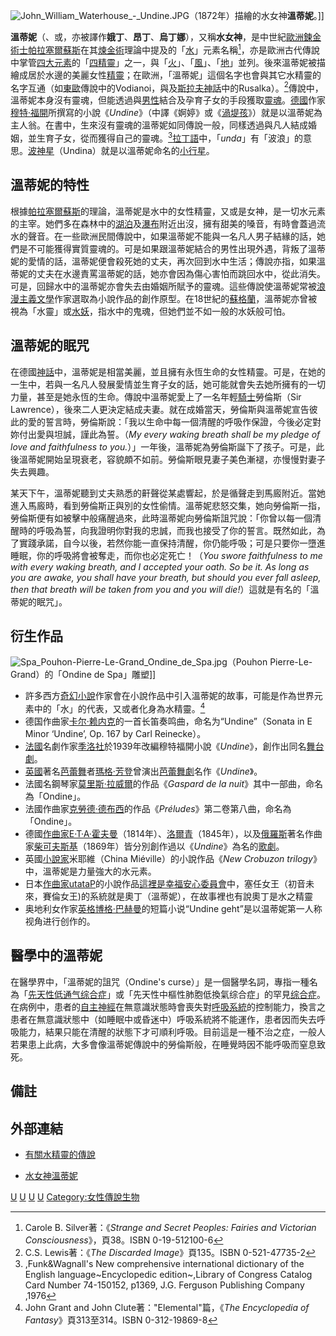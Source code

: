 [[File:John_William_Waterhouse_-_Undine.JPG|thumb]]（1872年）描繪的水女神'''溫蒂妮'''。]]

'''溫蒂妮'''（{{Lang|de|Undine}}、{{Lang|fr|Ondine}}或{{Lang|it|Undina}}，亦被譯作'''娥丁'''、'''昂丁'''、'''烏丁娜'''），又稱'''水女神'''，是中世紀[[歐洲|歐洲]][[鍊金術士|鍊金術士]][[帕拉塞爾蘇斯|帕拉塞爾蘇斯]]在其[[煉金術|煉金術]]理論中提及的「[[水|水]]」元素名稱<ref>Carole B. Silver著：《''Strange and Secret Peoples: Fairies and Victorian Consciousness''》，頁38。ISBN 0-19-512100-6</ref>，亦是歐洲古代傳說中掌管[[四元素說|四大元素]]的「[[元素精靈|四精靈]]」之一，與「[[沙拉曼達|火]]」、「[[西爾芙|風]]」、「[[地精|地]]」並列。後來溫蒂妮被描繪成居於水邊的美麗女性[[精靈|精靈]]；在歐洲，「溫蒂妮」這個名字也會與其它水精靈的名字互通（如[[東歐|東歐]]傳說中的Vodianoi，與及[[斯拉夫神話|斯拉夫神話]]中的Rusalka）。<ref>C.S. Lewis著：《''The Discarded Image''》頁135。ISBN 0-521-47735-2</ref>傳說中，溫蒂妮本身沒有靈魂，但能透過與[[男性|男性]]結合及孕育子女的手段獲取[[靈魂|靈魂]]。[[德國|德國]]作家[[穆特·福開|穆特·福開]]所撰寫的小說《''Undine''》（中譯《婀婷》或《[[渦堤孩|渦堤孩]]》）就是以溫蒂妮為主人翁。在書中，生來沒有靈魂的溫蒂妮如同傳說一般，同樣透過與凡人結成婚姻，並生育子女，從而獲得自己的靈魂。<ref>,Funk&Wagnall's New comprehensive international dictionary of the English language~Encyclopedic edition~,Library of Congress Catalog Card Number 74-150152, p1369, J.G. Ferguson Publishing Company ,1976</ref>[[拉丁語|拉丁語]]中，「''unda''」有「波浪」的意思。[[波神星|波神星]]（Undina）就是以溫蒂妮命名的[[小行星|小行星]]。

==溫蒂妮的特性==
根據[[帕拉塞爾蘇斯|帕拉塞爾蘇斯]]的理論，溫蒂妮是水中的女性精靈，又或是女神，是一切水元素的主宰。她們多在森林中的[[湖泊|湖泊]]及[[瀑布|瀑布]]附近出沒，擁有甜美的嗓音，有時會蓋過流水的聲音。在一些歐洲民間傳說中，如果溫蒂妮不能與一名凡人男子結緣的話，她們是不可能獲得實質靈魂的。可是如果跟溫蒂妮結合的男性出現外遇，背叛了溫蒂妮的愛情的話，溫蒂妮便會殺死她的丈夫，再次回到水中生活；傳說亦指，如果溫蒂妮的丈夫在水邊責罵溫蒂妮的話，她亦會因為傷心害怕而跳回水中，從此消失。可是，回歸水中的溫蒂妮亦會失去由婚姻所賦予的靈魂。這些傳說使溫蒂妮常被[[浪漫主義文學|浪漫主義文學]]作家選取為小說作品的創作原型。在18世紀的[[蘇格蘭|蘇格蘭]]，溫蒂妮亦曾被視為「水靈」或[[水妖|水妖]]，指水中的鬼魂，但她們並不如一般的水妖般可怕。

==溫蒂妮的眠咒==
在德國[[神話|神話]]中，溫蒂妮是相當美麗，並且擁有永恆生命的女性精靈。可是，在她的一生中，若與一名凡人發展愛情並生育子女的話，她可能就會失去她所擁有的一切力量，甚至是她永恆的生命。傳說中溫蒂妮愛上了一名年輕[[騎士|騎士]]勞倫斯（Sir Lawrence），後來二人更決定結成夫妻。就在成婚當天，勞倫斯與溫蒂妮宣告彼此的愛的誓言時，勞倫斯說：「我以生命中每一個清醒的呼吸作保證，今後必定對妳付出愛與坦誠，謹此為誓。（''My every waking breath shall be my pledge of love and faithfulness to you.''）」一年後，溫蒂妮為勞倫斯誕下了孩子。可是，此後溫蒂妮開始呈現衰老，容貌頗不如前。勞倫斯眼見妻子美色漸褪，亦慢慢對妻子失去興趣。

某天下午，溫蒂妮聽到丈夫熟悉的鼾聲從某處響起，於是循聲走到馬廄附近。當她進入馬廄時，看到勞倫斯正與別的女性偷情。溫蒂妮悲怒交集，她向勞倫斯一指，勞倫斯便有如被擊中般痛醒過來，此時溫蒂妮向勞倫斯詛咒說：「你曾以每一個清醒時的呼吸為誓，向我證明你對我的忠誠，而我也接受了你的誓言。既然如此，為了實踐承諾，自今以後，若然你能一直保持清醒，你仍能呼吸；可是只要你一墮進睡眠，你的呼吸將會被奪走，而你也必定死亡！（''You swore faithfulness to me with every waking breath, and I accepted your oath. So be it. As long as you are awake, you shall have your breath, but should you ever fall asleep, then that breath will be taken from you and you will die!''）這就是有名的「溫蒂妮的眠咒」。

==衍生作品==
[[File:Spa_Pouhon-Pierre-Le-Grand_Ondine_de_Spa.jpg|thumb]]（Pouhon Pierre-Le-Grand）的「Ondine de Spa」雕塑]]
*許多西方[[奇幻小說|奇幻小說]]作家會在小說作品中引入溫蒂妮的故事，可能是作為世界元素中的「水」的代表，又或者化身為水精靈。<ref>John Grant and John Clute著："Elemental"篇，《''The Encyclopedia of Fantasy''》頁313至314。ISBN 0-312-19869-8</ref>
*德国作曲家[[卡尔·赖内克|卡尔·赖内克]]的一首长笛奏鸣曲，命名为“Undine”（Sonata in E Minor ‘Undine’, Op. 167 by Carl Reinecke）。
*[[法國|法國]]名劇作家[[季洛社|季洛社]]於1939年改編穆特福開小說《''Undine''》，創作出同名[[舞台劇|舞台劇]]。
*[[英國|英國]]著名[[芭蕾舞|芭蕾舞]]者[[瑪格·芳登|瑪格·芳登]]曾演出[[芭蕾舞劇|芭蕾舞劇]]名作《''Undine''》。
*法國名鋼琴家[[莫里斯·拉威爾|莫里斯·拉威爾]]的作品《''Gaspard de la nuit''》其中一部曲，命名為「Ondine」。
*法國作曲家[[克勞德·德布西|克勞德·德布西]]的作品《''Préludes''》第二卷第八曲，命名為「Ondine」。
*德國[[作曲家|作曲家]][[E·T·A·霍夫曼|E·T·A·霍夫曼]]（1814年）、[[阿爾伯特·洛爾青|洛爾青]]（1845年），以及[[俄羅斯|俄羅斯]]著名作曲家[[彼得·伊里奇·柴可夫斯基|柴可夫斯基]]（1869年）皆分別創作過以《''Undine''》為名的[[歌劇|歌劇]]。
*英國[[小說家|小說家]]米耶維（China Miéville）的小說作品《''New Crobuzon trilogy''》中，溫蒂妮是力量強大的水元素。
*日本[[作曲家|作曲家]]utataP的小說作品[[這裡是幸福安心委員會|這裡是幸福安心委員會]]中，塞任女王（初音未來，賽倫女王)的系統就是奧丁（溫蒂妮），在故事裡也有說奧丁是水之精靈
*奥地利女作家[[英格博格·巴赫曼|英格博格·巴赫曼]]的短篇小说“Undine geht”是以温蒂妮第一人称视角进行创作的。

==醫學中的溫蒂妮==
在醫學界中，「溫蒂妮的詛咒（Ondine's curse）」是一個醫學名詞，專指一種名為「[[先天性低通气综合症|先天性低通气综合症]]」或「先天性中樞性肺胞低換氣综合症」的罕見[[综合症|综合症]]。在病例中，患者的[[自主神經|自主神經]]在無意識狀態時會喪失對[[呼吸系統|呼吸系統]]的控制能力，換言之患者在無意識狀態中（如睡眠中或昏迷中）呼吸系統將不能運作，患者因而失去呼吸能力，結果只能在清醒的狀態下才可順利呼吸。目前這是一種不治之症，一般人若果患上此病，大多會像溫蒂妮傳說中的勞倫斯般，在睡覺時因不能呼吸而窒息致死。

==備註==
{{reflist}}

==外部連結==
*{{en}}[http://www.pitt.edu/~dash/water.html 有關水精靈的傳說] {{Wayback|url=http://www.pitt.edu/~dash/water.html |date=20210124233159 }}
*{{en}}[http://www.goddessgift.com/goddess-myths/goddess-Ondine.htm 水女神溫蒂妮] {{Wayback|url=http://www.goddessgift.com/goddess-myths/goddess-Ondine.htm |date=20190614101309 }}

[[Category:德國文化|U]]
[[Category:水神|U]]
[[Category:妖精|U]]
[[Category:神話傳說中的水棲生物|U]]
[[Category:女性傳說生物|Category:女性傳說生物]]